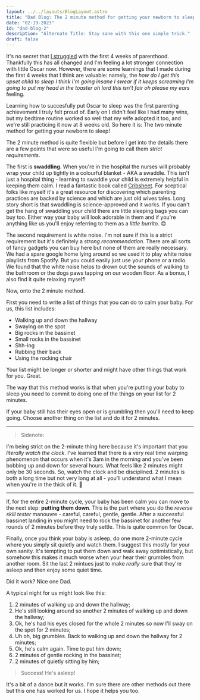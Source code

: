 ```yaml
---
layout: ../../layouts/BlogLayout.astro
title: "Dad Blog: The 2 minute method for getting your newborn to sleep"
date: "02-19-2023"
id: "dad-blog-2"
description: "Alternate Title: Stay sane with this one simple trick."
draft: false
---
```



It's no secret that [I struggled](https://bloycey.blog/posts/dad-blog-1) with the first 4 weeks of parenthood. Thankfully this has all changed and I'm feeling a lot stronger connection with little Oscar now. However, there are some learnings that I made during the first 4 weeks that I think are valuable: namely, the _how do I get this upset child to sleep I think I'm going insane I swear if it keeps screaming I'm going to put my head in the toaster oh lord this isn't fair oh please my ears_ feeling.

Learning how to succesfully put Oscar to sleep was the first parenting achievement I truly felt proud of. Early on I didn't feel like I had many wins, but my bedtime routine worked so well that my wife adopted it too, and we're still practicing it now at 8 weeks old. So here it is: The two minute method for getting your newborn to sleep!

The 2 minute method is quite flexible but before I get into the details there are a few points that were so useful I'm going to call them _strict requirements_.

The first is **swaddling**. When you're in the hospital the nurses will probably wrap your child up tightly in a colourful blanket - AKA a swaddle. This isn't just a hospital thing - learning to swaddle your child is extremely helpful in keeping them calm. I read a fantastic book called [Cribsheet](https://www.amazon.com.au/Cribsheet-Data-driven-Relaxed-Parenting-Preschool/dp/0525559256). For sceptical folks like myself it's a great resource for discovering which parenting practices are backed by science and which are just old wives tales. Long story short is that swaddling is science-approved and it works. If you can't get the hang of swaddling your child there are little sleeping bags you can buy too. Either way your baby will look adorable in them and if you're anything like us you'll enjoy referring to them as a _little burrito_. 😍

The second requirement is white noise. I'm not sure if this is a strict requirement but it's definitely a _strong recommendation_. There are all sorts of fancy gadgets you can buy here but none of them are really necessary. We had a spare google home lying around so we used it to play white noise playlists from Spotify. But you could easily just use your phone or a radio. We found that the white noise helps to drown out the sounds of walking to the bathroom or the dogs paws tapping on our wooden floor. As a bonus, I also find it quite relaxing myself!

Now, onto the 2 minute method.

First you need to write a list of things that you can do to calm your baby. For us, this list includes:

- Walking up and down the hallway
- Swaying on the spot
- Big rocks in the bassinet
- Small rocks in the bassinet
- Shh-ing
- Rubbing their back
- Using the rocking chair

Your list might be longer or shorter and might have other things that work for you. Great.

The way that this method works is that when you're putting your baby to sleep you need to commit to doing one of the things on your list for 2 minutes.

If your baby still has their eyes open or is grumbling then you'll need to keep going. Choose another thing on the list and do it for 2 minutes.

---

> Sidenote:

I'm being strict on the 2-minute thing here because it's important that you _literally watch the clock_. I've learned that there is a very real time warping phenomenon that occurs when it's 3am in the morning and you've been bobbing up and down for several hours. What feels like 2 minutes might only be 30 seconds. So, watch the clock and be disciplined. 2 minutes is both a long time but not very long at all - you'll understand what I mean when you're in the thick of it. 🥲

---


If, for the entire 2-minute cycle, your baby has been calm you can move to the next step: **putting them down**. This is the part where you do the _reverse skill tester_ manouvre - careful, careful, gentle, gentle. After a successful bassinet landing in you might need to rock the bassinet for another few rounds of 2 minutes before they truly settle. This is quite common for Oscar.

Finally, once you think your baby is asleep, do one more 2-minute cycle where you simply sit quietly and watch them. I suggest this mostly for your own sanity. It's tempting to put them down and walk away optimistically, but somehow this makes it much worse when your hear their grumbles from another room. Sit the last 2 mintues just to make _really_ sure that they're asleep and then enjoy some quiet time.

Did it work? Nice one Dad.

A typical night for us might look like this:

1. 2 minutes of walking up and down the hallway;
2. He's still looking around so another 2 minutes of walking up and down the hallway;
3. Ok, he's had his eyes closed for the whole 2 minutes so now I'll sway on the spot for 2 minutes;
4. Uh oh, big grumbles. Back to walking up and down the hallway for 2 minutes;
5. Ok, he's calm again. Time to put him down;
6. 2 minutes of gentle rocking in the bassinet;
7. 2 minutes of quietly sitting by him;

> Success! He's asleep!

It's a bit of a dance but it works. I'm sure there are other methods out there but this one has worked for us. I hope it helps you too.







